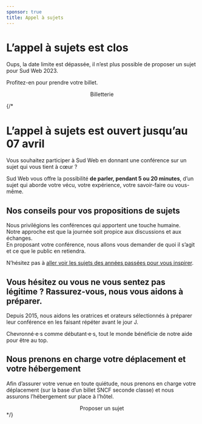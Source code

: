 ```yaml
---
sponsor: true
title: Appel à sujets
---
```



  <Cadre>

# L’appel à sujets est clos

Oups, la date limite est dépassée, il n’est plus possible de proposer un sujet
pour Sud Web 2023.

Profitez-en pour prendre votre billet.

<center>
  <CTA to="/billetterie/">Billetterie</CTA>
</center>

{/*
# L’appel à sujets est ouvert jusqu’au 07 avril

Vous souhaitez participer à Sud Web en donnant une conférence sur un sujet qui
vous tient à cœur&nbsp;?

Sud Web vous offre la possibilité **de parler, pendant 5 ou 20 minutes**, d’un
sujet qui aborde votre vécu, votre expérience, votre savoir-faire ou vous-même.

## Nos conseils pour vos propositions de sujets

Nous privilégions les conférences qui apportent une touche humaine.  
Notre approche est que la journée soit propice aux discussions et aux échanges.  
En proposant votre conférence, nous allons vous demander de quoi il s’agit et ce
que le public en retiendra.

N’hésitez pas à [aller voir les sujets des années passées pour vous
inspirer](https://vimeo.com/sudweb).

## Vous hésitez ou vous ne vous sentez pas légitime&nbsp;? Rassurez-vous, nous vous aidons à préparer.

Depuis 2015, nous aidons les oratrices et orateurs sélectionnés à préparer leur
conférence en les faisant répéter avant le jour J.

Chevronné·e·s comme débutant·e·s, tout le monde bénéficie de notre aide pour
être au top.

## Nous prenons en charge votre déplacement et votre hébergement

Afin d’assurer votre venue en toute quiétude, nous prenons en charge votre
déplacement (sur la base d’un billet SNCF seconde classe) et nous assurons
l’hébergement sur place à l’hôtel.

<center>
  <CTA to="/proposer-un-sujet">Proposer un sujet</CTA>
</center>
*/}

  </Cadre>
